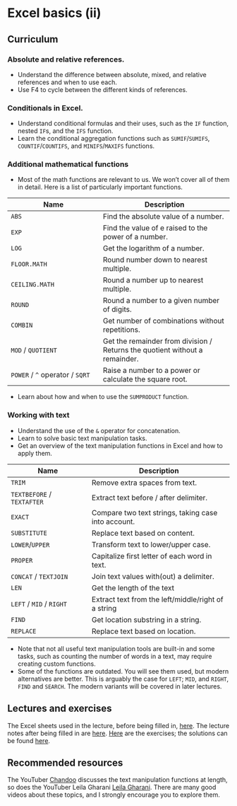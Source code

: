 # Excel basics (ii)

## Curriculum

### Absolute and relative references.

-   Understand the difference between absolute, mixed, and relative references and when to use each.
-   Use F4 to cycle between the different kinds of references.

### Conditionals in Excel.

-   Understand conditional formulas and their uses, such as the `IF` function, nested `IF`s, and the `IFS` function.
-   Learn the conditional aggregation functions such as `SUMIF`/`SUMIFS`, `COUNTIF`/`COUNTIFS`, and `MINIFS`/`MAXIFS` functions.

### Additional mathematical functions

-   Most of the math functions are relevant to us. We won't cover all of them in detail. Here is a list of particularly important functions.

| Name                            | Description                                                                 |
|-------------------|---------------------------|
| `ABS`                           | Find the absolute value of a number.                                        |
| `EXP`                           | Find the value of e raised to the power of a number.                        |
| `LOG`                           | Get the logarithm of a number.                                              |
| `FLOOR.MATH`                    | Round number down to nearest multiple.                                      |
| `CEILING.MATH`                  | Round a number up to nearest multiple.                                      |
| `ROUND`                         | Round a number to a given number of digits.                                 |
| `COMBIN`                        | Get number of combinations without repetitions.                             |
| `MOD` / `QUOTIENT`              | Get the remainder from division / Returns the quotient without a remainder. |
| `POWER` / `^` operator / `SQRT` | Raise a number to a power or calculate the square root.                     |

-   Learn about how and when to use the `SUMPRODUCT` function.

### Working with text

-   Understand the use of the `&` operator for concatenation.
-   Learn to solve basic text manipulation tasks.
-   Get an overview of the text manipulation functions in Excel and how to apply them.

| Name                       | Description                                         |
|--------------------------|----------------------------------------------|
| `TRIM`                     | Remove extra spaces from text.                      |
| `TEXTBEFORE` / `TEXTAFTER` | Extract text before / after delimiter.              |
| `EXACT`                    | Compare two text strings, taking case into account. |
| `SUBSTITUTE`               | Replace text based on content.                      |
| `LOWER`/`UPPER`            | Transform text to lower/upper case.                 |
| `PROPER`                   | Capitalize first letter of each word in text.       |
| `CONCAT` / `TEXTJOIN`      | Join text values with(out) a delimiter.             |
| `LEN`                      | Get the length of the text                          |
| `LEFT` / `MID` / `RIGHT`   | Extract text from the left/middle/right of a string |
| `FIND`                     | Get location substring in a string.                 |
| `REPLACE`                  | Replace text based on location.                     |

-   Note that not all useful text manipulation tools are built-in and some tasks, such as counting the number of words in a text, may require creating custom functions.
-   Some of the functions are outdated. You will see them used, but modern alternatives are better. This is arguably the case for `LEFT`; `MID`, and `RIGHT`, `FIND` and `SEARCH`. The modern variants will be covered in later lectures.

## Lectures and exercises

The Excel sheets used in the lecture, before being filled in, [here](https://github.com/BI-DS/ELE-3915/blob/main/slides/lecture02.xlsx). The lecture notes after being filled in are [here](https://github.com/BI-DS/ELE-3915/blob/main/slides/lecture02_solutions.xlsx). [Here](https://github.com/BI-DS/ELE-3915/blob/main/exercises/exercises02.xlsx) are the exercises; the solutions can be found [here](https://github.com/BI-DS/ELE-3915/blob/main/exercises/exercises02_solutions.xlsx).

## Recommended resources

The YouTuber [Chandoo](https://www.youtube.com/watch?v=thvE8Eg-Pqg&ab_channel=Chandoo) discusses the text manipulation functions at length, so does the YouTuber Leila Gharani [Leila Gharani](https://www.youtube.com/@LeilaGharani). There are many good videos about these topics, and I strongly encourage you to explore them.
